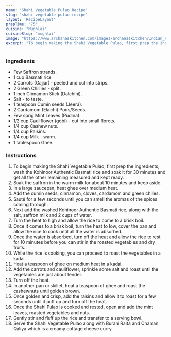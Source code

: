 ---
name: "Shahi Vegetable Pulao Recipe"
slug: "shahi-vegetable-pulao-recipe"
layout: 'RecipeLayout'
prepTime: "75"
cuisine: "Mughlai"
cuisineSlug: "mughlai"
image: "https://www.archanaskitchen.com/images/archanaskitchen/Indian_Rice/Shahi_Vegetable_Pulao_Recipe_With_Kohinoor_Platinum_Basmati_Rice-1.jpg"
excerpt: "To begin making the Shahi Vegetable Pulao, first prep the ingredients, wash the Kohinoor Authentic Basmati rice and soak it for 30 minutes and get all the other remaining measured and kept ready"
---

### Ingredients

- Few Saffron strands.
- 1 cup Basmati rice.
- 2 Carrots (Gajjar) - peeled and cut into strips.
- 2 Green Chillies - split.
- 1 inch Cinnamon Stick (Dalchini).
- Salt - to taste.
- 1 teaspoon Cumin seeds (Jeera).
- 2 Cardamom (Elaichi) Pods/Seeds.
- Few sprig Mint Leaves (Pudina).
- 1/2 cup Cauliflower (gobi) - cut into small florets.
- 1/4 cup Cashew nuts.
- 1/4 cup Raisins.
- 1/4 cup Milk - warm.
- 1 tablespoon Ghee.

### Instructions

1. To begin making the Shahi Vegetable Pulao, first prep the ingredients, wash the Kohinoor Authentic Basmati rice and soak it for 30 minutes and get all the other remaining measured and kept ready.
1. Soak the saffron in the warm milk for about 10 minutes and keep aside.
1. In a large saucepan, heat ghee over medium heat.
1. Add the cumin seeds, cinnamon, cloves, cardamom and green chilies.
1. Sauté for a few seconds until you can smell the aromas of the spices coming through.
1. Next add the washed Kohinoor Authentic Basmati rice, along with the salt, saffron milk and 2 cups of water.
1. Turn the heat to high and allow the rice to come to a brisk boil.
1. Once it comes to a brisk boil, turn the heat to low, cover the pan and allow the rice to cook until all the water is absorbed.
1. Once the water is absorbed, turn off the heat and allow the rice to rest for 10 minutes before you can stir in the roasted vegetables and dry fruits.
1. While the rice is cooking, you can proceed to roast the vegetables in a kadai.
1. Heat a teaspoon of ghee on medium heat in a kadai.
1. Add the carrots and cauliflower, sprinkle some salt and roast until the vegetables are just about tender.
1. Turn off the heat.
1. In another pan or skillet, heat a teaspoon of ghee and roast the cashewnuts until golden brown.
1. Once golden and crisp, add the raisins and allow it to roast for a few seconds until it puff up and turn off the heat.
1. Once the Shahi Pulao is cooked and rested, open and add the mint leaves, roasted vegetables and nuts.
1. Gently stir and fluff up the rice and transfer to a serving bowl.
1. Serve the Shahi Vegetable Pulao along with Burani Raita and Chaman Qaliya which is a creamy cottage cheese curry.
